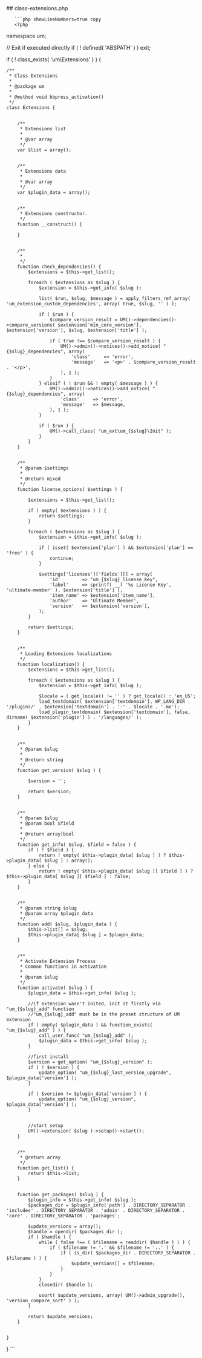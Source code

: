 

<div class="phpdocumentor-element -file">
    ## class-extensions.php

        

    
       ```php showLineNumbers=true copy
       <?php
namespace um;

// Exit if executed directly
if ( ! defined( 'ABSPATH' ) ) exit;


if ( ! class_exists( 'um\Extensions' ) ) {


	/**
	 * Class Extensions
	 *
	 * @package um
	 *
	 * @method void bbpress_activation()
	 */
	class Extensions {


		/**
		 * Extensions list
		 *
		 * @var array
		 */
		var $list = array();


		/**
		 * Extensions data
		 *
		 * @var array
		 */
		var $plugin_data = array();


		/**
		 * Extensions constructor.
		 */
		function __construct() {

		}


		/**
		 *
		 */
		function check_dependencies() {
			$extensions = $this->get_list();

			foreach ( $extensions as $slug ) {
				$extension = $this->get_info( $slug );

				list( $run, $slug, $message ) = apply_filters_ref_array( 'um_extension_custom_dependencies', array( true, $slug, '' ) );

				if ( $run ) {
					$compare_version_result = UM()->dependencies()->compare_versions( $extension['min_core_version'], $extension['version'], $slug, $extension['title'] );

					if ( true !== $compare_version_result ) {
						UM()->admin()->notices()->add_notice( "{$slug}_dependencies", array(
							'class'     => 'error',
							'message'   => '<p>' . $compare_version_result . '</p>',
						), 1 );
					}
				} elseif ( ! $run && ! empty( $message ) ) {
					UM()->admin()->notices()->add_notice( "{$slug}_dependencies", array(
						'class'     => 'error',
						'message'   => $message,
					), 1 );
				}

				if ( $run ) {
					UM()->call_class( "um_ext\um_{$slug}\Init" );
				}
			}
		}


		/**
		 * @param $settings
		 *
		 * @return mixed
		 */
		function license_options( $settings ) {

			$extensions = $this->get_list();

			if ( empty( $extensions ) ) {
				return $settings;
			}

			foreach ( $extensions as $slug ) {
				$extension = $this->get_info( $slug );

				if ( isset( $extension['plan'] ) && $extension['plan'] == 'free' ) {
					continue;
				}

				$settings['licenses']['fields'][] = array(
					'id'        => "um_{$slug}_license_key",
					'label'     => sprintf( __( '%s License Key', 'ultimate-member' ), $extension['title'] ),
					'item_name' => $extension['item_name'],
					'author'    => 'Ultimate Member',
					'version'   => $extension['version'],
				);
			}

			return $settings;
		}


		/**
		 * Loading Extensions localizations
		 */
		function localization() {
			$extensions = $this->get_list();

			foreach ( $extensions as $slug ) {
				$extension = $this->get_info( $slug );

				$locale = ( get_locale() != '' ) ? get_locale() : 'en_US';
				load_textdomain( $extension['textdomain'], WP_LANG_DIR . '/plugins/' . $extension['textdomain'] . '-' . $locale . '.mo');
				load_plugin_textdomain( $extension['textdomain'], false, dirname( $extension['plugin'] ) . '/languages/' );
			}
		}


		/**
		 * @param $slug
		 *
		 * @return string
		 */
		function get_version( $slug ) {

			$version = '';

			return $version;
		}


		/**
		 * @param $slug
		 * @param bool $field
		 *
		 * @return array|bool
		 */
		function get_info( $slug, $field = false ) {
			if ( ! $field ) {
				return ! empty( $this->plugin_data[ $slug ] ) ? $this->plugin_data[ $slug ] : array();
			} else {
				return ! empty( $this->plugin_data[ $slug ][ $field ] ) ? $this->plugin_data[ $slug ][ $field ] : false;
			}
		}


		/**
		 * @param string $slug
		 * @param array $plugin_data
		 */
		function add( $slug, $plugin_data ) {
			$this->list[] = $slug;
			$this->plugin_data[ $slug ] = $plugin_data;
		}


		/**
		 * Activate Extension Process
		 * Common functions in activation
		 *
		 * @param $slug
		 */
		function activate( $slug ) {
			$plugin_data = $this->get_info( $slug );

			//if extension wasn't inited, init it firstly via "um_{$slug}_add" function
			//"um_{$slug}_add" must be in the preset structure of UM extension
			if ( empty( $plugin_data ) && function_exists( "um_{$slug}_add" ) ) {
				call_user_func( "um_{$slug}_add" );
				$plugin_data = $this->get_info( $slug );
			}

			//first install
			$version = get_option( "um_{$slug}_version" );
			if ( ! $version ) {
				update_option( "um_{$slug}_last_version_upgrade", $plugin_data['version'] );
			}

			if ( $version != $plugin_data['version'] ) {
				update_option( "um_{$slug}_version", $plugin_data['version'] );
			}


			//start setup
			UM()->extension( $slug )->setup()->start();
		}


		/**
		 * @return array
		 */
		function get_list() {
			return $this->list;
		}


		function get_packages( $slug ) {
			$plugin_info = $this->get_info( $slug );
			$packages_dir = $plugin_info['path'] . DIRECTORY_SEPARATOR . 'includes' . DIRECTORY_SEPARATOR . 'admin' . DIRECTORY_SEPARATOR . 'core' . DIRECTORY_SEPARATOR . 'packages';

			$update_versions = array();
			$handle = opendir( $packages_dir );
			if ( $handle ) {
				while ( false !== ( $filename = readdir( $handle ) ) ) {
					if ( $filename != '.' && $filename != '..' ) {
						if ( is_dir( $packages_dir . DIRECTORY_SEPARATOR . $filename ) ) {
							$update_versions[] = $filename;
						}
					}
				}
				closedir( $handle );

				usort( $update_versions, array( UM()->admin_upgrade(), 'version_compare_sort' ) );
			}

			return $update_versions;
		}


	}
}
       ```
</div>
